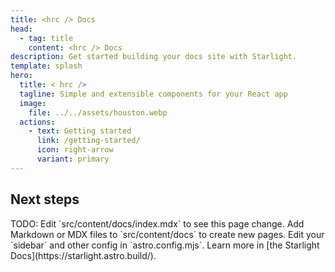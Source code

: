 ```yaml
---
title: <hrc /> Docs
head:
  - tag: title
    content: <hrc /> Docs
description: Get started building your docs site with Starlight.
template: splash
hero:
  title: < hrc />
  tagline: Simple and extensible components for your React app
  image:
    file: ../../assets/houston.webp
  actions:
    - text: Getting started
      link: /getting-started/
      icon: right-arrow
      variant: primary
---
```



## Next steps

<CardGrid stagger>
  <Card title="Update content" icon="pencil">
    TODO: Edit `src/content/docs/index.mdx` to see this page change.
  </Card>
  <Card title="Add new content" icon="add-document">
    Add Markdown or MDX files to `src/content/docs` to create new pages.
  </Card>
  <Card title="Configure your site" icon="setting">
    Edit your `sidebar` and other config in `astro.config.mjs`.
  </Card>
  <Card title="Read the docs" icon="open-book">
    Learn more in [the Starlight Docs](https://starlight.astro.build/).
  </Card>
</CardGrid>
